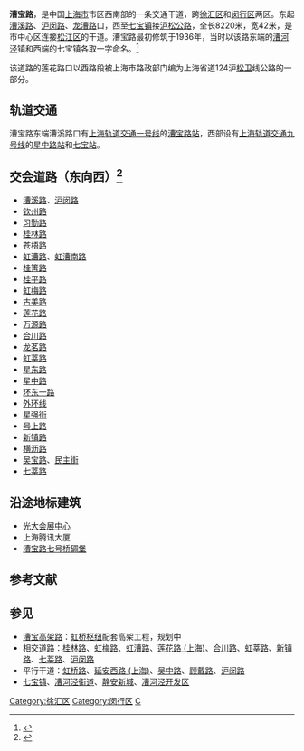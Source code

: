 {{Infobox China Road
|路牌类型=Shanghai
|中文道路名称=漕宝路
|道路英文名=Caobao Rd.
<!-- 未知參數 |公路=1 -->
|走向1=东
|走向2=西
|走向1(E)=E
|走向2(E)=W
|图片=File:漕宝路新镇路.jpg
|图片说明=漕宝路新镇路口
|道路属性=[[公路|公路]]
|道路总长度=8.22
|车速限制=60
|行车线数量=6
|所在地区=[[徐汇区|徐汇区]]、[[闵行区|闵行区]]
|起点=[[漕溪路|漕溪路]]、[[沪闵路|沪闵路]]
|终点=[[七莘路|七莘路]]
|道路命名日期=1936年
|命名缘由=路东[[漕河泾|漕河泾]]镇和路西七宝镇各取一字
|道路旧名=漕宝公路
|道路动工日期=1936年
|通车日期=1936年
|路段主要建筑=
|收费=无
}}

'''漕宝路'''，是中国[[上海市|上海市]]市区西南部的一条交通干道，跨[[徐汇区|徐汇区]]和[[闵行区|闵行区]]两区。东起[[漕溪路|漕溪路]]、[[沪闵路|沪闵路]]、[[龙漕路|龙漕路]]口，西至[[七宝镇|七宝镇]]接[[沪松公路|沪松公路]]，全长8220米，宽42米，是市中心区连接[[松江区|松江区]]的干道。漕宝路最初修筑于1936年，当时以该路东端的[[漕河泾|漕河泾]]镇和西端的七宝镇各取一字命名。<ref>{{Cite book|title=闵行区地名志|author1=汪祖超|author2=沈金荣|author3=包妙祥|author4=何正渝|author5=俞建源|publisher=上海市社会科学院出版社|year=2000|isbn=7-80618-780-4|location=上海}}</ref>

该道路的莲花路口以西路段被上海市路政部门编为上海省道124沪[[松江|松]][[金山卫|卫]]线公路的一部分。

== 轨道交通 ==
漕宝路东端漕溪路口有[[上海轨道交通一号线|上海轨道交通一号线]]的[[漕宝路站|漕宝路站]]，西部设有[[上海轨道交通九号线|上海轨道交通九号线]]的[[星中路站|星中路站]]和[[七宝站|七宝站]]。

== 交会道路（东向西）<ref name="jtt2010">{{Cite map|title=上海城区交通图·2010版|last=|first=|publisher=上海科学普及出版社|year=2010|isbn=978-7-5427-3112-8|edition=2010年10月21版1次印刷|location=上海|pages=}}</ref> ==
*[[漕溪路|漕溪路]]、[[沪闵路|沪闵路]]
*[[钦州路|钦州路]]
*[[习勤路|习勤路]]
*[[桂林路|桂林路]]
*[[苍梧路|苍梧路]]
*[[虹漕路|虹漕路]]、[[虹漕南路|虹漕南路]]
*[[桂箐路|桂箐路]]
*[[桂平路|桂平路]]
*[[虹梅路|虹梅路]]
*[[古美路|古美路]]
*[[莲花路_(上海)|莲花路]]
*[[万源路|万源路]]
*[[合川路|合川路]]
*[[龙茗路|龙茗路]]
*[[虹莘路|虹莘路]]
*[[星东路|星东路]]
*[[星中路|星中路]]
*[[环东一路|环东一路]]
*[[外环线|外环线]]
*[[星强街|星强街]]
*[[号上路|号上路]]
*[[新镇路|新镇路]]
*[[横沥路|横沥路]]
*[[吴宝路|吴宝路]]、[[民主街|民主街]]
*[[七莘路|七莘路]]

== 沿途地标建筑 ==
* [[光大会展中心|光大会展中心]]
* 上海腾讯大厦
* [[漕宝路七号桥碉堡|漕宝路七号桥碉堡]]

== 参考文献 ==
{{reflist}}

==参见==
* [[上海漕宝高架路|漕宝高架路]]：[[虹桥枢纽|虹桥枢纽]]配套高架工程，规划中
* 相交道路：[[桂林路|桂林路]]、[[虹梅路|虹梅路]]、[[虹漕路|虹漕路]]、[[莲花路_(上海)|莲花路 (上海)]]、[[合川路|合川路]]、[[虹莘路|虹莘路]]、[[新镇路|新镇路]]、[[七莘路|七莘路]]、[[沪闵路|沪闵路]]
*平行干道：[[虹桥路|虹桥路]]、[[延安西路_(上海)|延安西路 (上海)]]、[[吴中路|吴中路]]、[[顾戴路|顾戴路]]、[[沪闵路|沪闵路]]
* [[七宝镇|七宝镇]]、[[漕河泾街道|漕河泾街道]]、[[静安新城|静安新城]]、[[漕河泾开发区|漕河泾开发区]]

{{上海省道}}

[[Category:徐汇区|Category:徐汇区]]
[[Category:闵行区|Category:闵行区]]
[[Category:上海道路|C]]